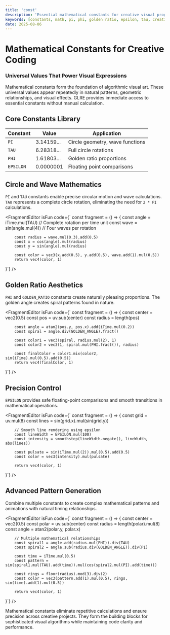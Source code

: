 ```yaml
---
title: 'const'
description: 'Essential mathematical constants for creative visual programming. Access fundamental values like PI, PHI, and EPSILON directly in your graphics code.'
keywords: [constants, math, pi, phi, golden ratio, epsilon, tau, creative coding]
date: 2025-08-06
---
```



# Mathematical Constants for Creative Coding

### Universal Values That Power Visual Expressions

Mathematical constants form the foundation of algorithmic visual art. These universal values appear repeatedly in natural patterns, geometric relationships, and visual effects. GLRE provides immediate access to essential constants without manual calculation.

## Core Constants Library

| Constant  | Value      | Application                     |
| --------- | ---------- | ------------------------------- |
| `PI`      | 3.14159... | Circle geometry, wave functions |
| `TAU`     | 6.28318... | Full circle rotations           |
| `PHI`     | 1.61803... | Golden ratio proportions        |
| `EPSILON` | 0.0000001  | Floating point comparisons      |

## Circle and Wave Mathematics

`PI` and `TAU` constants enable precise circular motion and wave calculations. `TAU` represents a complete circle rotation, eliminating the need for `2 * PI` calculations.

<FragmentEditor
        isFun
        code={`
const fragment = () => {
        const angle = iTime.mul(TAU) // Complete rotation per time unit
        const wave = sin(angle.mul(4)) // Four waves per rotation

        const radius = wave.mul(0.3).add(0.5)
        const x = cos(angle).mul(radius)
        const y = sin(angle).mul(radius)

        const color = vec3(x.add(0.5), y.add(0.5), wave.add(1).mul(0.5))
        return vec4(color, 1)

}`}
/>

## Golden Ratio Aesthetics

`PHI` and `GOLDEN_RATIO` constants create naturally pleasing proportions. The golden angle creates spiral patterns found in nature.

<FragmentEditor
        isFun
        code={`
const fragment = () => {
        const center = vec2(0.5)
        const pos = uv.sub(center)
        const radius = length(pos)

        const angle = atan2(pos.y, pos.x).add(iTime.mul(0.2))
        const spiral = angle.div(GOLDEN_ANGLE).fract()

        const color1 = vec3(spiral, radius.mul(2), 1)
        const color2 = vec3(1, spiral.mul(PHI.fract()), radius)

        const finalColor = color1.mix(color2, sin(iTime).mul(0.5).add(0.5))
        return vec4(finalColor, 1)

}`}
/>

## Precision Control

`EPSILON` provides safe floating-point comparisons and smooth transitions in mathematical operations.

<FragmentEditor
        isFun
        code={`
const fragment = () => {
        const grid = uv.mul(8)
        const lines = sin(grid.x).mul(sin(grid.y))

        // Smooth line rendering using epsilon
        const lineWidth = EPSILON.mul(100)
        const intensity = smoothstep(lineWidth.negate(), lineWidth, abs(lines))

        const pulsate = sin(iTime.mul(2)).mul(0.5).add(0.5)
        const color = vec3(intensity).mul(pulsate)

        return vec4(color, 1)

}`}
/>

## Advanced Pattern Generation

Combine multiple constants to create complex mathematical patterns and animations with natural timing relationships.

<FragmentEditor
        isFun
        code={`
const fragment = () => {
        const center = vec2(0.5)
        const polar = uv.sub(center)
        const radius = length(polar).mul(8)
        const angle = atan2(polar.y, polar.x)

        // Multiple mathematical relationships
        const spiral1 = angle.add(radius.mul(PHI)).div(TAU)
        const spiral2 = angle.sub(radius.div(GOLDEN_ANGLE)).div(PI)

        const time = iTime.mul(0.5)
        const pattern = sin(spiral1.mul(TAU).add(time)).mul(cos(spiral2.mul(PI).add(time)))

        const rings = floor(radius).mod(3).div(2)
        const color = vec3(pattern.add(1).mul(0.5), rings, sin(time).add(1).mul(0.5))

        return vec4(color, 1)

}`}
/>

Mathematical constants eliminate repetitive calculations and ensure precision across creative projects. They form the building blocks for sophisticated visual algorithms while maintaining code clarity and performance.
